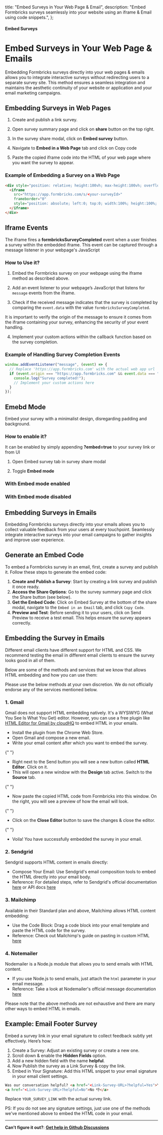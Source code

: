 

  title: "Embed Surveys in Your Web Page & Email",
  description:
    "Embed Formbricks surveys seamlessly into your website using an iframe & Email using code snippets.",
};

#### Embed Surveys

# Embed Surveys in Your Web Page & Emails

Embedding Formbricks surveys directly into your web pages & emails allows you to integrate interactive surveys without redirecting users to a separate survey site. This method ensures a seamless integration and maintains the aesthetic continuity of your website or application and your email marketing campaigns.

## Embedding Surveys in Web Pages

<TellaVideo tellaVideoIdentifier="clvavyy2f00000fjr0mple922" />

1. Create and publish a link survey.

2. Open survey summary page and click on **share** button on the top right.

3. In the survey share modal, click on **Embed survey** button.

4. Navigate to **Embed in a Web Page** tab and click on Copy code

5. Paste the copied iframe code into the HTML of your web page where you want the survey to appear.

### Example of Embedding a Survey on a Web Page

<Col>
<CodeGroup title="Example Embedding Code">

```html
<div style="position: relative; height:100vh; max-height:100vh; overflow:auto;">
  <iframe
    src="https://app.formbricks.com/s/<your-surveyId>"
    frameborder="0"
    style="position: absolute; left:0; top:0; width:100%; height:100%; border:0;">
  </iframe>
</div>
```

</CodeGroup>
</Col>

## Iframe Events

The iframe fires a **formbricksSurveyCompleted** event when a user finishes a survey within the embedded iframe. This event can be captured through a message listener in your webpage's JavaScript

### How to Use it?

1. Embed the Formbricks survey on your webpage using the iframe method as described above.

2. Add an event listener to your webpage’s JavaScript that listens for `message` events from the iframe.

3. Check if the received message indicates that the survey is completed by comparing the `event.data` with the value `formbricksSurveyCompleted`.

<Note>
  It is important to verify the origin of the message to ensure it comes from the iframe containing your
  survey, enhancing the security of your event handling.
</Note>

4. Implement your custom actions within the callback function based on the survey completion.

### Example of Handling Survey Completion Events

<Col>
<CodeGroup title="Example Code for Event Listener">

```javascript
window.addEventListener("message", (event) => {
  // Replace 'https://app.formbricks.com' with the actual web app url
  if (event.origin === "https://app.formbricks.com" && event.data === "formbricksSurveyCompleted") {
    console.log("Survey completed!");
    // Implement your custom actions here
  }
});
```

</CodeGroup>
</Col>

## Emebd Mode

Embed your survey with a minimalist design, disregarding padding and background.

### How to enable it?

It can be enabled by simply appending **?embed=true** to your survey link or from UI

1. Open Embed survey tab in survey share modal

2. Toggle **Embed mode**

<MdxImage
  src={EmbedModeToggle}
  alt="Toggle embed mode"
  quality="100"
  className="max-w-full rounded-lg sm:max-w-3xl"
/>

### With Embed mode enabled

<MdxImage
  src={EmbedModeEnabled}
  alt="Toggle embed mode"
  quality="100"
  className="max-w-full rounded-lg sm:max-w-3xl"
/>

### With Embed mode disabled

<MdxImage
  src={EmbedModeDisabled}
  alt="Toggle embed mode"
  quality="100"
  className="max-w-full rounded-lg sm:max-w-3xl"
/>

## Embedding Surveys in Emails

Embedding Formbricks surveys directly into your emails allows you to collect valuable feedback from your users at every touchpoint. Seamlessly integrate interactive surveys into your email campaigns to gather insights and improve user experience.

## Generate an Embed Code

To embed a Formbricks survey in an email, first, create a survey and publish it. Follow these steps to generate the embed code:

1. **Create and Publish a Survey**: Start by creating a link survey and publish it once ready.
2. **Access the Share Options**: Go to the survey summary page and click the Share button (see below).
3. **Get the Embed Code**: Click on Embed Survey at the bottom of the share modal, navigate to the `Embed in an Email` tab, and click `Copy Code`.
4. **Preview and Test**: Before sending it to your users, click on Send Preview to receive a test email. This helps ensure the survey appears correctly.

<TellaVideo tellaVideoIdentifier="clvex3puw05oi0gl4bp1qgc3s" />

## Embedding the Survey in Emails

Different email clients have different support for HTML and CSS. We recommend testing the email in different email clients to ensure the survey looks good in all of them.

Below are some of the methods and services that we know that allows HTML embedding and how you can use them:

<Note>
  Please use the below methods at your own discretion. We do not officially endorse any of the services
  mentioned below.
</Note>

### 1. Gmail

Gmail does not support HTML embedding natively. It's a WYSIWYG (What You See Is What You Get) editor. However, you can use a free plugin like [HTML Editor for Gmail by cloudHQ](https://chromewebstore.google.com/detail/free-html-editor-for-gmai/ioinaaeeacahcmbgfmeaaofhfkijpdeb) to embed HTML in your emails.

- Install the plugin from the Chrome Web Store.
- Open Gmail and compose a new email.
- Write your email content after which you want to embed the survey.

{" "}

<MdxImage
  src={EmailContentWithoutSurvey}
  alt="Choose a link survey template"
  quality="100"
  className="max-w-full rounded-lg sm:max-w-3xl"
/>

- Right next to the Send button you will see a new button called **HTML Editor**. Click on it.
- This will open a new window with the **Design** tab active. Switch to the **Source** tab.

{" "}

<MdxImage
  src={PluginSourceTab}
  alt="Choose a link survey template"
  quality="100"
  className="max-w-full rounded-lg sm:max-w-3xl"
/>

- Now paste the copied HTML code from Formbricks into this window. On the right, you will see a preview of how the email will look.

{" "}

<MdxImage
  src={PluginAddSurvey}
  alt="Choose a link survey template"
  quality="100"
  className="max-w-full rounded-lg sm:max-w-3xl"
/>

- Click on the **Close Editor** button to save the changes & close the editor.

{" "}

<MdxImage
  src={EmailContentWithSurvey}
  alt="Choose a link survey template"
  quality="100"
  className="max-w-full rounded-lg sm:max-w-3xl"
/>

- Voila! You have successfully embedded the survey in your email.

### 2. Sendgrid

Sendgrid supports HTML content in emails directly:

- Compose Your Email: Use Sendgrid's email composition tools to embed the HTML directly into your email body.
- Reference: For detailed steps, refer to Sendgrid's official documentation [here](https://sendgrid.com/en-us/solutions/email-marketing/email-design) or API docs [here](https://sendgrid.com/docs/for-developers/sending-email/api-getting-started/)

### 3. Mailchimp

Available in their Standard plan and above, Mailchimp allows HTML content embedding:

- Use the Code Block: Drag a code block into your email template and paste the HTML code for the survey.
- Reference: Check out Mailchimp's guide on pasting in custom HTML [here](https://mailchimp.com/help/paste-in-html-to-create-an-email/)

### 4. Notemailer

Nodemailer is a Node.js module that allows you to send emails with HTML content.

- If you use Node.js to send emails, just attach the `html` parameter in your email message.
- Reference: Take a look at Nodemailer's official message documentation [here](https://nodemailer.com/message/)

<Note>
  Please note that the above methods are not exhaustive and there are many other ways to embed HTML in emails.
</Note>

## Example: Email Footer Survey

Embed a survey link in your email signature to collect feedback subtly yet effectively. Here’s how:

<MdxImage
  src={JoSignature}
  alt="Choose a link survey template"
  quality="100"
  className="max-w-full rounded-lg sm:max-w-3xl"
/>

1. Create a Survey: Adjust an existing survey or create a new one.
2. Scroll down & enable the **Hidden Fields** option.
3. Add a new hidden field with the name **helpful**.
4. Now Publish the survey as a Link Survey & copy the link.
5. Embed in Your Signature: Add this HTML snippet to your email signature in your email client settings.

<Col>
<CodeGroup title="Embed this in your Email">

```html
Was our conversation helpful? <a href="<Link-Survey-URL>?helpful=Yes">Yes 👍</a> |
<a href="<Link-Survey-URL>?helpful=No">No 👎</a>
```

</CodeGroup>
</Col>

Replace `YOUR_SURVEY_LINK` with the actual survey link.

PS: If you do not see any signature settings, just use one of the methods we've mentioned above to embed the HTML code in your email.

---

**Can’t figure it out?**: **[Get help in Github Discussions](https://github.com/formbricks/formbricks/discussions)**
